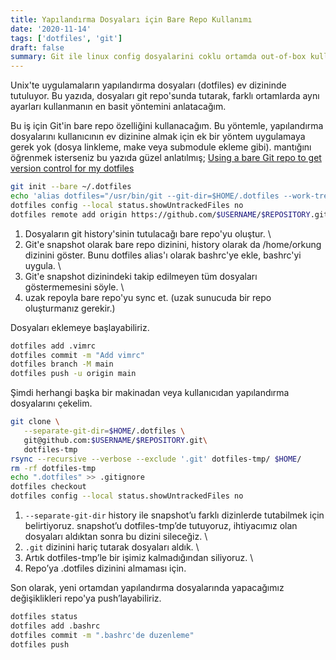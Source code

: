 ```yaml
---
title: Yapılandırma Dosyaları için Bare Repo Kullanımı
date: '2020-11-14'
tags: ['dotfiles', 'git']
draft: false
summary: Git ile linux config dosyalarini coklu ortamda out-of-box kullanma
---
```


Unix'te uygulamaların yapılandırma dosyaları (dotfiles) ev dizininde tutuluyor.
Bu yazıda, dosyaları git repo'sunda tutarak, farklı ortamlarda aynı ayarları
kullanmanın en basit yöntemini anlatacağım.

Bu iş için Git'in bare repo özelliğini kullanacağım. Bu yöntemle, yapılandırma
dosyalarını kullanıcının ev dizinine almak için ek bir yöntem uygulamaya gerek
yok (dosya linkleme, make veya submodule ekleme gibi).
mantığını öğrenmek isterseniz bu yazıda güzel anlatılmış; [Using a bare Git repo to get version control for my dotfiles](https://stegosaurusdormant.com/bare-git-repo/)


```bash
git init --bare ~/.dotfiles
echo 'alias dotfiles="/usr/bin/git --git-dir=$HOME/.dotfiles --work-tree=$HOME"' >> $HOME/.bashrc && source ~/.bashrc
dotfiles config --local status.showUntrackedFiles no
dotfiles remote add origin https://github.com/$USERNAME/$REPOSITORY.git
```

1) Dosyaların git history'sinin tutulacağı bare repo'yu oluştur. \
2) Git'e snapshot olarak bare repo dizinini, history olarak da /home/orkung dizinini göster. Bunu dotfiles alias'ı olarak bashrc'ye ekle, bashrc'yi uygula. \
3) Git'e snapshot dizinindeki takip edilmeyen tüm dosyaları göstermemesini söyle. \
4) uzak repoyla bare repo'yu sync et. (uzak sunucuda bir repo oluşturmanız gerekir.)


Dosyaları eklemeye başlayabiliriz.

```bash
dotfiles add .vimrc
dotfiles commit -m "Add vimrc"
dotfiles branch -M main
dotfiles push -u origin main
```

Şimdi herhangi başka bir makinadan veya kullanıcıdan yapılandırma dosyalarını
çekelim.

```bash
git clone \
   --separate-git-dir=$HOME/.dotfiles \
   git@github.com:$USERNAME/$REPOSITORY.git\
   dotfiles-tmp
rsync --recursive --verbose --exclude '.git' dotfiles-tmp/ $HOME/
rm -rf dotfiles-tmp
echo ".dotfiles" >> .gitignore
dotfiles checkout
dotfiles config --local status.showUntrackedFiles no
```

1) `--separate-git-dir` history ile snapshot’u farklı dizinlerde tutabilmek için
belirtiyoruz. snapshot’u dotfiles-tmp’de tutuyoruz, ihtiyacımız olan dosyaları
aldıktan sonra bu dizini sileceğiz. \
2) `.git` dizinini hariç tutarak dosyaları aldık. \
3) Artık dotfiles-tmp’le bir işimiz kalmadığından siliyoruz. \
4) Repo’ya .dotfiles dizinini almaması için.

Son olarak, yeni ortamdan yapılandırma dosyalarında yapacağımız değişiklikleri repo'ya push’layabiliriz.

```bash
dotfiles status
dotfiles add .bashrc
dotfiles commit -m ".bashrc'de duzenleme"
dotfiles push
```
